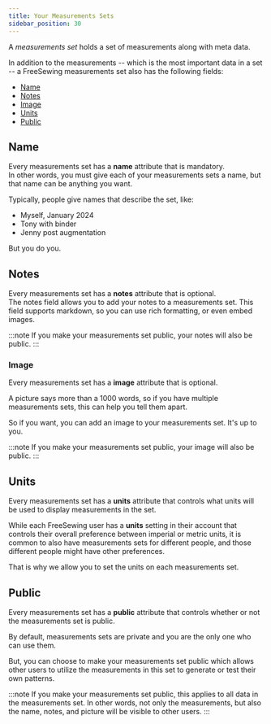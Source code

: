 ```yaml
---
title: Your Measurements Sets
sidebar_position: 30
---
```


A _measurements set_ holds a set of measurements along with meta data.

In addition to the measurements -- which is the most important data in a set --
a FreeSewing measurements set also has the following fields:

- [Name](#name)
- [Notes](#notes)
- [Image](#img)
- [Units](#units)
- [Public](#public)

## Name

Every measurements set has a **name** attribute that is mandatory.\
In other words, you must give each of your measurements sets a name, but that
name can be anything you want.

Typically, people give names that describe the set, like:

- Myself, January 2024
- Tony with binder
- Jenny post augmentation

But you do you.

## Notes

Every measurements set has a **notes** attribute that is optional.\
The notes field allows you to add your notes to a measurements set.
This field supports markdown, so you can use rich formatting, or even embed images.

:::note
If you make your measurements set public, your notes will also be public.
:::

### Image

Every measurements set has a **image** attribute that is optional.

A picture says more than a 1000 words, so if you have multiple measurements
sets, this can help you tell them apart.

So if you want, you can add an image to your measurements set. It's up to you.

:::note
If you make your measurements set public, your image will also be public.
:::

## Units

Every measurements set has a **units** attribute that controls what units will
be used to display measurements in the set.

While each FreeSewing user has a **units** setting in their account that
controls their overall preference between imperial or metric units, it is common
to also have measurements sets for different people, and those different people
might have other preferences.

That is why we allow you to set the units on each measurements set.

## Public

Every measurements set has a **public** attribute that controls whether or not
the measurements set is public.

By default, measurements sets are private and you are the only one who can use
them.

But, you can choose to make your measurements set public which allows other
users to utilize the measurements in this set to generate or test their own
patterns.

:::note
If you make your measurements set public, this applies to all data in the
measurements set. In other words, not only the measurements, but also the
name, notes, and picture will be visible to other users.
:::

